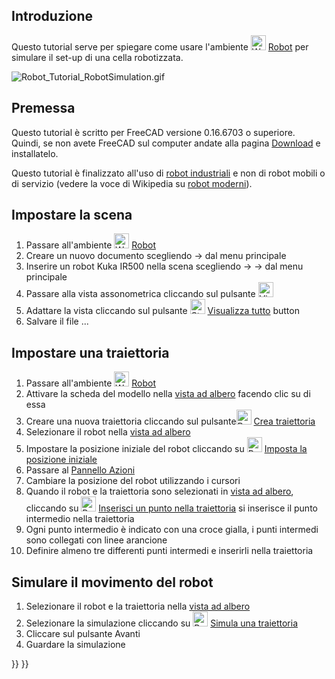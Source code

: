 <languages/>
{{TutorialInfo/it
|Topic= Robot Workbench
|Level= Base
|Time=
|Author=r-frank
|FCVersion=0.16.6703
|Files=
}}

== Introduzione ==
Questo tutorial serve per spiegare come usare l'ambiente [[Image:Workbench_Robot.svg|24px]] [[Robot Workbench/it|Robot]] per simulare il set-up di una cella robotizzata.

[[Image:Robot_Tutorial_RobotSimulation.gif]]
{{Caption|Risultato finale di questo tutorial}}

== Premessa ==

Questo tutorial è scritto per FreeCAD versione 0.16.6703  o superiore. Quindi, se non avete FreeCAD sul computer andate alla pagina [[Download/it|Download]] e installatelo. 

Questo tutorial è finalizzato all'uso di [http://en.wikipedia.org/wiki/Industrial_robot robot industriali] e non di robot mobili o di servizio (vedere la voce di Wikipedia su [http://en.wikipedia.org/wiki/Robot#Modern_robots robot moderni]).

==Impostare la scena==
#Passare all'ambiente [[Image:Workbench_Robot.svg|24px]] [[Robot Workbench/it|Robot]]
#Creare un nuovo documento scegliendo {{KEY|File}} → {{KEY|Nuovo}} dal menu principale
#Inserire un robot Kuka IR500 nella scena scegliendo {{KEY| Robot}} → {{KEY|Inserisci robot}} → {{KEY|Kuka IR500}} dal menu principale
#Passare alla vista assonometrica cliccando sul pulsante [[Image:View-axometric.svg|24px]]
#Adattare la vista cliccando sul pulsante [[Image:Std_ViewFitAll.svg|24px]] [[Std ViewFitAll/it|Visualizza tutto]] button
#Salvare il file ...

==Impostare una traiettoria==
#Passare all'ambiente [[Image:Workbench_Robot.svg|24px]] [[Robot Workbench/it|Robot]]
#Attivare la scheda del modello nella [[Tree_view/it|vista ad albero]] facendo clic su di essa
#Creare una nuova traiettoria cliccando sul pulsante[[Image:Robot_CreateTrajectory.svg|24px]] [[Robot_CreateTrajectory/it|Crea traiettoria]]
#Selezionare il robot nella [[Tree_view/it|vista ad albero]]
#Impostare la posizione iniziale del robot cliccando su [[Image:Robot_SetHomePos.svg|24px]] [[Robot SetHomePos/it|Imposta la posizione iniziale]]
#Passare al [[Task_panel/it|Pannello Azioni]]
#Cambiare la posizione del robot utilizzando i cursori 
#Quando il robot e la traiettoria sono selezionati in [[Tree_view/it|vista ad albero]], cliccando su [[Image:Robot_InsertWaypoint.svg|24px]] [[Robot InsertWaypoint/it|Inserisci un punto nella traiettoria]]  si inserisce il punto intermedio nella traiettoria
#Ogni punto intermedio è indicato con una croce gialla, i punti intermedi sono collegati con linee arancione
#Definire almeno tre differenti punti intermedi e inserirli nella traiettoria

==Simulare il movimento del robot==
#Selezionare il robot e la traiettoria nella [[Tree_view/it|vista ad albero]]
#Selezionare la simulazione cliccando su [[Image:Robot_Simulate.svg|24px]] [[Robot_Simulate/it| Simula una traiettoria]]
#Cliccare sul pulsante Avanti {{KEY| &#9654;}}
#Guardare la simulazione

{{Robot Tools navi{{#translation:}}}}
{{Userdocnavi{{#translation:}}}}